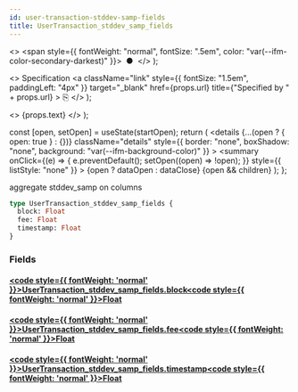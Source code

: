 ```yaml
---
id: user-transaction-stddev-samp-fields
title: UserTransaction_stddev_samp_fields
---
```


<head>
  <meta content="noindex" name="robots" />
  <meta charset="utf-8" />
</head>

  <>
    <span style={{ fontWeight: "normal", fontSize: ".5em", color: "var(--ifm-color-secondary-darkest)" }}>
      &nbsp;●&nbsp;
    </span>
  </>
);

  <>
    Specification
    <a
      className="link"
      style={{ fontSize: "1.5em", paddingLeft: "4px" }}
      target="_blank"
      href={props.url}
      title={"Specified by " + props.url}
    >
      ⎘
    </a>
  </>
);

  <>
    <span className={props.class}>{props.text}</span>
  </>
);


  const [open, setOpen] = useState(startOpen);
  return (
    <details
      {...(open ? { open: true } : {})}
      className="details"
      style={{ border: "none", boxShadow: "none", background: "var(--ifm-background-color)" }}
    >
      <summary
        onClick={(e) => {
          e.preventDefault();
          setOpen((open) => !open);
        }}
        style={{ listStyle: "none" }}
      >
        {open ? dataOpen : dataClose}
      </summary>
      {open && children}
    </details>
  );
};

aggregate stddev_samp on columns

```graphql
type UserTransaction_stddev_samp_fields {
  block: Float
  fee: Float
  timestamp: Float
}
```

### Fields

#### [<code style={{ fontWeight: 'normal' }}>UserTransaction_stddev_samp_fields.<b>block</b></code>](#)<Bullet />[<code style={{ fontWeight: 'normal' }}><b>Float</b></code>](/docs/api/airdrops/graphql/envio/scalars/float.mdx) <Badge class="badge badge--secondary " text="scalar"/>

#### [<code style={{ fontWeight: 'normal' }}>UserTransaction_stddev_samp_fields.<b>fee</b></code>](#)<Bullet />[<code style={{ fontWeight: 'normal' }}><b>Float</b></code>](/docs/api/airdrops/graphql/envio/scalars/float.mdx) <Badge class="badge badge--secondary " text="scalar"/>

#### [<code style={{ fontWeight: 'normal' }}>UserTransaction_stddev_samp_fields.<b>timestamp</b></code>](#)<Bullet />[<code style={{ fontWeight: 'normal' }}><b>Float</b></code>](/docs/api/airdrops/graphql/envio/scalars/float.mdx) <Badge class="badge badge--secondary " text="scalar"/>
